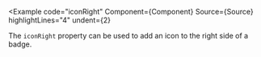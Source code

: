 
<Example
  code="iconRight"
  Component={Component}
  Source={Source}
  highlightLines="4"
  undent={2}
>
  The `iconRight` property can be used to add an icon to the right side of a
  badge.
</Example>

